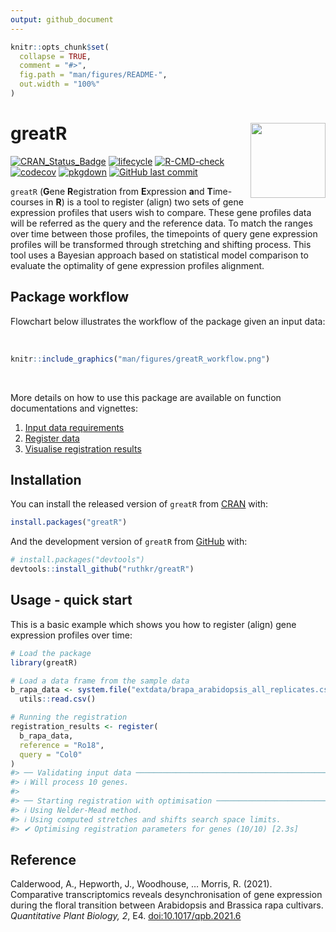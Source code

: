 ```yaml
---
output: github_document
---
```


<!-- README.md is generated from README.Rmd. Please edit that file -->

```r
knitr::opts_chunk$set(
  collapse = TRUE,
  comment = "#>",
  fig.path = "man/figures/README-",
  out.width = "100%"
)
```

# greatR <img src="man/figures/logo.png" align="right" width="120"/>

<!-- badges: start -->
[![CRAN_Status_Badge](https://www.r-pkg.org/badges/version/greatR)](https://cran.r-project.org/package=greatR)
[![lifecycle](https://lifecycle.r-lib.org/articles/figures/lifecycle-stable.svg)](https://lifecycle.r-lib.org/articles/stages.html)
[![R-CMD-check](https://github.com/ruthkr/greatR/actions/workflows/R-CMD-check.yaml/badge.svg)](https://github.com/ruthkr/greatR/actions/workflows/R-CMD-check.yaml)
[![codecov](https://codecov.io/gh/ruthkr/greatR/branch/master/graph/badge.svg?token=L6TNLEPLLO)](https://app.codecov.io/gh/ruthkr/greatR)
[![pkgdown](https://github.com/ruthkr/greatR/actions/workflows/pkgdown.yaml/badge.svg)](https://github.com/ruthkr/greatR/actions/workflows/pkgdown.yaml)
[![GitHub last commit](https://img.shields.io/github/last-commit/ruthkr/greatR)](https://github.com/ruthkr/greatR/commits/master)
<!-- badges: end -->

`greatR` (**G**ene **R**egistration from **E**xpression **a**nd **T**ime-courses in **R**) is a tool to register (align) two sets of gene expression profiles that users wish to compare. These gene profiles data will be referred as the query and the reference data. To match the ranges over time between those profiles, the timepoints of query gene expression profiles will be transformed through stretching and shifting process. This tool uses a Bayesian approach based on statistical model comparison to evaluate the optimality of gene expression profiles alignment.

## Package workflow

Flowchart below illustrates the workflow of the package given an input data:

<br>

```r
knitr::include_graphics("man/figures/greatR_workflow.png")
```

<br>

More details on how to use this package are available on function documentations and vignettes:

1. [Input data requirements](https://ruthkr.github.io/greatR/articles/data-requirement.html)
2. [Register data](https://ruthkr.github.io/greatR/articles/register-data.html)
3. [Visualise registration results](https://ruthkr.github.io/greatR/articles/visualise-results.html)

## Installation

You can install the released version of `greatR` from [CRAN](https://CRAN.R-project.org) with:

```r
install.packages("greatR")
```

And the development version of `greatR` from [GitHub](https://github.com/) with:

```r
# install.packages("devtools")
devtools::install_github("ruthkr/greatR")
```

## Usage - quick start

This is a basic example which shows you how to register (align) gene expression profiles over time:

```r
# Load the package
library(greatR)
```

```r
# Load a data frame from the sample data
b_rapa_data <- system.file("extdata/brapa_arabidopsis_all_replicates.csv", package = "greatR") |>
  utils::read.csv()

# Running the registration
registration_results <- register(
  b_rapa_data,
  reference = "Ro18",
  query = "Col0"
)
#> ── Validating input data ────────────────────────────────────────────────────────
#> ℹ Will process 10 genes.
#> 
#> ── Starting registration with optimisation ──────────────────────────────────────
#> ℹ Using Nelder-Mead method.
#> ℹ Using computed stretches and shifts search space limits.
#> ✔ Optimising registration parameters for genes (10/10) [2.3s]
```

## Reference

Calderwood, A., Hepworth, J., Woodhouse, ... Morris, R. (2021). Comparative transcriptomics reveals desynchronisation of gene expression during the floral transition between Arabidopsis and Brassica rapa cultivars. *Quantitative Plant Biology, 2*, E4. [doi:10.1017/qpb.2021.6](https://www.cambridge.org/core/journals/quantitative-plant-biology/article/comparative-transcriptomics-reveals-desynchronisation-of-gene-expression-during-the-floral-transition-between-arabidopsis-and-brassica-rapa-cultivars/811BFDFA14F4BCC9C7F0ECC7CE103BB6)
